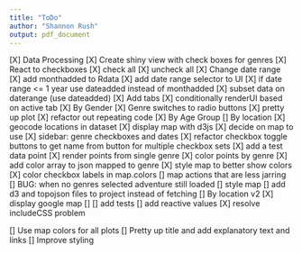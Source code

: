 ```yaml
---
title: "ToDo"
author: "Shannon Rush"
output: pdf_document
---
```


[X] Data Processing
[X] Create shiny view with check boxes for genres
[X] React to checkboxes
[X] check all
[X] uncheck all
[X] Change date range
    [X] add monthadded to Rdata
    [X] add date range selector to UI
    [X] if date range <= 1 year use dateadded instead of monthadded 
    [X] subset data on daterange (use dateadded)
[X] Add tabs
    [X] conditionally renderUI based on active tab
[X] By Gender
    [X] Genre switches to radio buttons
    [X] pretty up plot
[X] refactor out repeating code
[X] By Age Group
[] By location
    [X] geocode locations in dataset
    [X] display map with d3js
    [X] decide on map to use
    [X] sidebar: genre checkboxes and dates
        [X] refactor checkbox toggle buttons to get name from button for multiple checkbox sets
    [X] add a test data point 
    [X] render points from single genre
    [X] color points by genre
        [X] add color array to json mapped to genre
    [X] style map to better show colors
    [X] color checkbox labels in map.colors
    [] map actions that are less jarring
    [] BUG: when no genres selected adventure still loaded
    [] style map
    [] add d3 and topojson files to project instead of fetching
[] By location v2
    [X] display google map
    [] 
[] add tests
[] add reactive values
[X] resolve includeCSS problem
    
[] Use map colors for all plots
[] Pretty up title and add explanatory text and links
[] Improve styling
